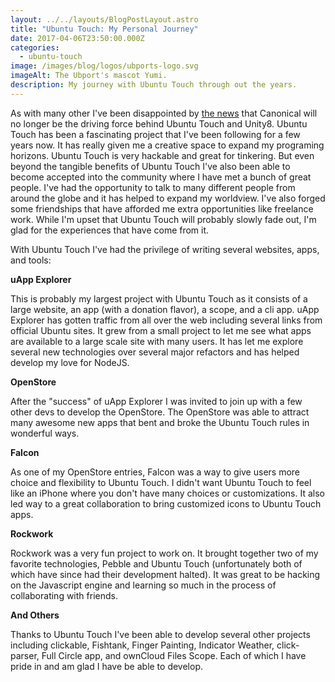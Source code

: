 ```yaml
---
layout: ../../layouts/BlogPostLayout.astro
title: "Ubuntu Touch: My Personal Journey"
date: 2017-04-06T23:50:00.000Z
categories:
  - ubuntu-touch
image: /images/blog/logos/ubports-logo.svg
imageAlt: The Ubport's mascot Yumi.
description: My journey with Ubuntu Touch through out the years.
---
```

As with many other I've been disappointed by [the news](https://canonical.com/blog/growing-ubuntu-for-cloud-and-iot-rather-than-phone-and-convergence)
that Canonical will no longer be the driving force behind Ubuntu Touch and Unity8.
Ubuntu Touch has been a fascinating project that I've been following for a few years
now. It has really given me a creative space to expand my programing horizons.
Ubuntu Touch is very hackable and great for tinkering. But even beyond the tangible
benefits of Ubuntu Touch I've also been able to become accepted into the community
where I have met a bunch of great people. I've had the opportunity to talk to
many different people from around the globe and it has helped to expand my worldview.
I've also forged some friendships that have afforded me extra opportunities like
freelance work. While I'm upset that Ubuntu Touch will probably slowly fade
out, I'm glad for the experiences that have come from it.

With Ubuntu Touch I've had the privilege of writing several websites, apps, and tools:

<NewsletterForm />

**uApp Explorer**

This is probably my largest project with Ubuntu Touch as it consists of a large
website, an app (with a donation flavor), a scope, and a cli app. uApp Explorer
has gotten traffic from all over the web including several links from official
Ubuntu sites. It grew from a small project to let me see what apps are available
to a large scale site with many users. It has let me explore several new technologies
over several major refactors and has helped develop my love for NodeJS.

**OpenStore**

After the "success" of uApp Explorer I was invited to join up with a few other devs
to develop the OpenStore. The OpenStore was able to attract many awesome new apps
that bent and broke the Ubuntu Touch rules in wonderful ways.

**Falcon**

As one of my OpenStore entries, Falcon was a way to give users more choice and
flexibility to Ubuntu Touch. I didn't want Ubuntu Touch to feel like an iPhone
where you don't have many choices or customizations. It also led way to a great
collaboration to bring customized icons to Ubuntu Touch apps.

**Rockwork**

Rockwork was a very fun project to work on. It brought together two of my favorite
technologies, Pebble and Ubuntu Touch (unfortunately both of which have since had
their development halted). It was great to be hacking on the Javascript engine
and learning so much in the process of collaborating with friends.

**And Others**

Thanks to Ubuntu Touch I've been able to develop several other projects including
clickable, Fishtank, Finger Painting, Indicator Weather, click-parser, Full Circle
app, and ownCloud Files Scope. Each of which I have pride in and am glad I have
be able to develop.

<RandomSupport />
